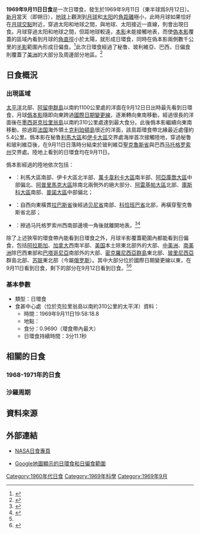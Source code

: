 {{Infobox Solar eclipse
| Year        = 1969
| Month       = 9
| Day         = 11
| Type        = 日環食
| Image       = SE1969Sep11A.png
| Image size  = 200px
| Image intro = 1969年9月11日日環食路徑圖
  <!--   日食資料   -->
| Gamma       = 0.2201
| Mag         = 0.9690
| Saros       = 134
| Saros total = 71
| Saros seq   = 41
  <!--     食甚     -->
| Duration    = 3分11.1秒
| Location    = [[克拉里翁島|克拉里翁島]]以南約310公里的[[太平洋|太平洋]]
| Coords      = {{coord|15|35.6|N|114|7.9|W}}
| Width       = 113.7公里
  <!--   開始時間   -->
| Partial     = 
| Start type  = 
| Centre      = 
| Greatest    = 19:58:18.8
  <!--     倒數     -->
| hour        = 19
| minute      = 58
| second      = 18
| Duration_s  = 
}}
'''1969年9月11日日食'''是一次日環食，發生於1969年9月11日（東半球爲9月12日）。[[新月|新月]]當天（即朔日），[[地球|地球]]上觀測到[[月球|月球]]和[[太阳|太阳]]的[[角距離|角距離]]極小，此時月球如果恰好在[[月球交點|月球交點]]附近，穿過太阳和地球之間，與地球、太阳接近一直線，則會出現日食。月球穿過太阳和地球之間，但距地球較遠，[[本影|本影]]未能接觸地表，而使[[偽本影|偽本影]]覆蓋的區域內看到月球的[[角直徑|角直徑]]小於太陽，就形成日環食，同時在偽本影兩側數千公里的[[半影|半影]]範圍內形成日偏食。<ref name="astron">{{cite web|author=樊忠玉|title=日（月）食|url=http://www.astron.ac.cn/bencandy-51-1630-1.htm|publisher=中国天文科普网|accessdate=2016-03-19|archive-date=2014-09-17|archive-url=https://web.archive.org/web/20140917080048/http://www.astron.ac.cn/bencandy-51-1630-1.htm|dead-url=no}}</ref>此次日環食經過了秘鲁、玻利維亞、巴西，日偏食則覆蓋了[[美洲|美洲]]的大部分及周邊部分地區。<ref name="NASAGIF">{{cite web|author=Fred Espenak|title=Annular Solar Eclipse of 1969 Sep 11|url=http://eclipse.gsfc.nasa.gov/SEplot/SEplot1951/SE1969Sep11A.GIF|publisher=NASA Eclipse Web Site|accessdate=2016-03-19|archive-date=2020-10-23|archive-url=https://web.archive.org/web/20201023221826/https://eclipse.gsfc.nasa.gov/SEplot/SEplot1951/SE1969Sep11A.GIF|dead-url=no}}{{en}}</ref>

== 日食概況 ==
=== 出現區域 ===
[[太平洋|太平洋]]北部、[[阿留申群島|阿留申群島]]以南約1100公里處的洋面在9月12日日出時最先看到日環食，月球[[僞本影|僞本影]]隨即向東跨過[[國際日期變更線|國際日期變更線]]，逐漸轉向東南移動，經過很長的洋面後在[[墨西哥|墨西哥]][[克拉里翁島|克拉里翁島]]以南約310公里處達到最大食分。此後僞本影繼續向東南移動，掠過距[[法国|法国]]海外領土[[克利珀頓島|克利珀頓島]]很近的洋面，該島距環食帶北緣最近處僅約5.4公里。僞本影在秘鲁[[利馬大區|利馬大區]]和[[伊卡大區|伊卡大區]]交界處海岸首次接觸陸地，穿過秘鲁和玻利維亞後，在9月11日日落時分結束於玻利維亞[[聖克魯斯省_(玻利維亞)|聖克魯斯省]]與巴西[[马托格罗索州|马托格罗索州]]交界處。陸地上看到的日環食均在9月11日。

僞本影經過的陸地依次包括：
*{{PER}}：利馬大區南部、伊卡大區北半部、[[萬卡韋利卡大區|萬卡韋利卡大區]]南半部、[[阿亞庫喬大區|阿亞庫喬大區]]中部偏北、[[阿普里馬克大區|阿普里馬克大區]]除南北兩側外的絕大部分、[[阿雷基帕大區|阿雷基帕大區]]北部、[[庫斯科大區|庫斯科大區]]南部、[[普諾大區|普諾大區]]中部偏北；
*{{BOL}}：自西向東橫貫[[拉巴斯省_(玻利維亞)|拉巴斯省]]後經過[[贝尼省|贝尼省]]南部、[[科恰班巴省|科恰班巴省]]北部，再橫穿聖克魯斯省北部；
*{{flag|BRA|1968}}：擦過马托格罗索州西南部邊境一角後就離開地表。<ref>{{cite web|author=Fred Espenak|title=Annular Solar Eclipse of 1969 Sep 11 - Google Maps and Solar Eclipse Paths|url=http://eclipse.gsfc.nasa.gov/SEgoogle/SEgoogle1951/SE1969Sep11Agoogle.html|publisher=NASA Eclipse Web Site|accessdate=2016-03-19|archive-date=2020-10-20|archive-url=https://web.archive.org/web/20201020101458/https://eclipse.gsfc.nasa.gov/SEgoogle/SEgoogle1951/SE1969Sep11Agoogle.html|dead-url=no}}{{en}}</ref><ref>{{cite web|author=Xavier M. Jubier|title=Eclipse Annulaire de Soleil du 11 septembre 1969 - Cartographie Interactive Google (1969 September 11 Annular Solar Eclipse - Interactive Google Map)|url=http://xjubier.free.fr/site_pages/solar_eclipses/xSE_GoogleMap3.php?Ecl=+19690911|accessdate=2016-03-19|archive-date=2019-06-11|archive-url=https://web.archive.org/web/20190611022606/http://xjubier.free.fr/site_pages/solar_eclipses/xSE_GoogleMap3.php?Ecl=+19690911|dead-url=no}}{{fr}}{{en}}</ref>

除了上述狹窄的環食帶內能看到日環食之外，月球半影覆蓋範圍內都能看到日偏食，包括[[阿拉斯加州|阿拉斯加]]、[[加拿大|加拿大]]西南半部、[[美国|美国]]本土除東北部外的大部、[[中美洲|中美洲]]、[[南美洲|南美洲]]除巴西東部和[[巴塔哥尼亞|巴塔哥尼亞]]南部外的大部、[[密克羅尼西亞群島|密克羅尼西亞群島]]東北部、[[玻里尼西亞|玻里尼西亞]]群島北部、[[苏联|苏联]]東北部（今屬[[俄罗斯|俄罗斯]]）。其中大部分位於國際日期變更線以東，在9月11日看到日食，剩下的部分在9月12日看到日食。<ref name="NASAGIF"/><ref>{{cite web|author=Fred Espenak|title=Catalog of Solar Eclipses (1901 to 2000)|url=http://eclipse.gsfc.nasa.gov/SEcat5/SE1901-2000.html|publisher=NASA Eclipse Web Site|accessdate=2016-03-19|archive-date=2008-08-29|archive-url=https://web.archive.org/web/20080829151131/http://eclipse.gsfc.nasa.gov/SEcat5/SE1901-2000.html|dead-url=no}}{{en}}</ref>

=== 基本參數 ===
{{NoteUTC}}
* 類型：日環食
* 食甚中心處（位於克拉里翁島以南約310公里的太平洋）資料：
** 時間：1969年9月11日19:58:18.8
** 地點：{{coord|15|35.6|N|114|7.9|W}}
** 食分：0.9690（環食帶內最大）
** 日環食持續時間：3分11.1秒

== 相關的日食 ==
=== 1968-1971年的日食 ===
{{Solar eclipse set 1968-1971}}

=== 沙羅周期 ===
{{Solar Saros series 134}}

== 資料來源 ==
{{reflist}}

== 外部連結 ==
{{日食主題}}
* [http://eclipse.gsfc.nasa.gov/solar.html NASA日食專頁]{{Wayback|url=http://eclipse.gsfc.nasa.gov/solar.html |date=20190108200537 }}{{en}}
{{Solar eclipse NASA reference|1951/SE1969Sep11A}}
* [http://xjubier.free.fr/site_pages/solar_eclipses/xSE_GoogleMap3.php?Ecl=+19690911 Google地圖顯示的日環食和日偏食範圍]{{Wayback|url=http://xjubier.free.fr/site_pages/solar_eclipses/xSE_GoogleMap3.php?Ecl=+19690911 |date=20190611022606 }}{{fr}}{{en}}

{{Solar eclipses
|nature=日環食
|previous=[[1969年3月18日日食|1969年3月18日日食]]|natureprevious=日環食
|previoussamenature=[[1969年3月18日日食|1969年3月18日日食]]
|next=[[1970年3月7日日食|1970年3月7日日食]]|naturenext=日全食
|nextsamenature=[[1970年8月31日日食|1970年8月31日日食]]
}}
{{日食}}

[[Category:1960年代日食|Category:1960年代日食]]
[[Category:1969年科學|Category:1969年科學]]
[[Category:1969年9月|Category:1969年9月]]